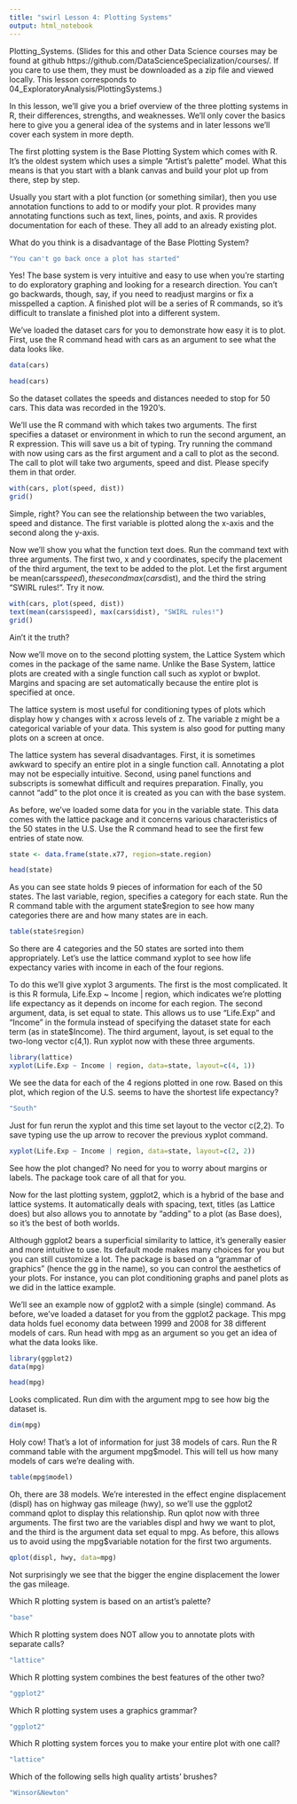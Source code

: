 ```yaml
---
title: "swirl Lesson 4: Plotting Systems"
output: html_notebook
---
```


Plotting_Systems. (Slides for this and other Data Science courses may be found at github https://github.com/DataScienceSpecialization/courses/. If you care to use them, they must be downloaded as a zip file and viewed locally. This lesson corresponds to 04_ExploratoryAnalysis/PlottingSystems.)

In this lesson, we'll give you a brief overview of the three plotting systems in R, their differences, strengths, and weaknesses. We'll only cover the basics here to give you a general idea of the systems and in later lessons we'll cover each system in more depth.

The first plotting system is the Base Plotting System which comes with R. It's the oldest system which uses a simple "Artist's palette" model. What this means is that you start with a blank canvas and build your plot up from there, step by step. 

Usually you start with a plot function (or something similar), then you use annotation functions to add to or modify your plot. R provides many annotating functions such as text, lines, points, and axis. R provides documentation for each of these. They all add to an already existing plot. 

What do you think is a disadvantage of the Base Plotting System?

```r
"You can't go back once a plot has started"
```

Yes! The base system is very intuitive and easy to use when you're starting to do exploratory graphing and looking for a research direction. You can't go backwards, though, say, if you need to readjust margins or fix a misspelled a caption. A finished plot will be a series of R commands, so it's difficult to translate a finished plot into a different system.

We've loaded the dataset cars for you to demonstrate how easy it is to plot. First, use the R command head with cars as an argument to see what the data looks like.

```r
data(cars)
```

```r
head(cars)
```

So the dataset collates the speeds and distances needed to stop for 50 cars. This data was recorded in the 1920's.

We'll use the R command with which takes two arguments. The first  specifies a dataset or environment in which to run the second argument, an R expression. This will save us a bit of typing. Try running the command with now using cars as the first argument and a call to plot as the second. The call to plot will take two arguments, speed and dist. Please specify them in that order.    

```r
with(cars, plot(speed, dist))
grid()
```

Simple, right? You can see the relationship between the two variables, speed and distance. The first variable is plotted along the x-axis and the second along the y-axis.

Now we'll show you what the function text does. Run the command text with three arguments. The first two, x and y coordinates, specify the placement of the third argument, the text to be added to the plot. Let the first argument be mean(cars$speed), the second max(cars$dist), and the third the string "SWIRL rules!". Try it now.  

```r
with(cars, plot(speed, dist))
text(mean(cars$speed), max(cars$dist), "SWIRL rules!")
grid()
```

Ain't it the truth?

Now we'll move on to the second plotting system, the Lattice System which comes in the package of the same name. Unlike the Base System, lattice plots are created with a single function call such as xyplot or bwplot. Margins and spacing are set automatically because the entire plot is specified at once.  

The lattice system is most useful for conditioning types of plots which display how y changes with x across levels of z. The variable z might be a categorical variable of your data. This system is also good for putting many plots on a screen at once.

The lattice system has several disadvantages. First, it is sometimes awkward to specify an entire plot in a single function call. Annotating a plot may not be especially intuitive. Second, using panel functions and subscripts is somewhat difficult  and requires preparation. Finally, you cannot "add" to the plot once it is created as you can with the base system.

As before, we've loaded some data for you in the variable state. This data comes with the lattice package and it concerns various characteristics of the 50 states in the U.S. Use the R command head to see the first few entries of  state now. 
  
```r
state <- data.frame(state.x77, region=state.region)
```

```r
head(state)
```

As you can see state holds 9 pieces of information for each of the 50 states. The last variable, region, specifies a category for each state. Run the R command table with the argument state$region to see how many categories there are and how many states are in each.

```r
table(state$region)
```

So there are 4 categories and the 50 states are sorted into them appropriately. Let's use the lattice command xyplot to see how life expectancy varies with income in each of the four regions. 

To do this we'll give xyplot 3 arguments. The first is the most complicated. It is this  R formula,  Life.Exp ~ Income | region, which indicates we're plotting life expectancy as it depends on income for each region. The second argument, data, is set equal to state. This allows us to use "Life.Exp" and "Income" in the formula instead of specifying the dataset state for each term (as in state$Income). The third argument, layout, is set equal to the two-long vector c(4,1). Run xyplot now with these three arguments.

```r
library(lattice) 
xyplot(Life.Exp ~ Income | region, data=state, layout=c(4, 1))
```

We see the data for each of the 4 regions plotted in one row. Based on this plot, which region of the U.S. seems to have the shortest life expectancy?

```r
"South"
```

Just for fun rerun the xyplot and this time set layout to the vector c(2,2). To save typing use the up arrow to recover the previous xyplot command.

```r
xyplot(Life.Exp ~ Income | region, data=state, layout=c(2, 2))
```

See how the plot changed? No need for you to worry about margins or labels. The package took care of all that for you.

Now for the last plotting system, ggplot2, which is a hybrid of the base and lattice systems. It automatically deals with spacing, text, titles (as Lattice does) but also allows you to annotate by "adding" to a plot (as Base does), so it's the best of both worlds. 

Although ggplot2 bears a superficial similarity to lattice, it's generally easier and more intuitive to use. Its default mode makes many choices for you but you can still customize a lot. The package is based on a "grammar of graphics" (hence the gg in the name), so you can control the aesthetics of your plots. For instance, you can plot conditioning graphs and panel plots as we did in the lattice example.

We'll see an example now of ggplot2 with a simple (single) command. As before, we've loaded a dataset for you from the ggplot2 package. This mpg data holds fuel economy data between 1999 and 2008 for 38 different models of cars. Run head with mpg as an argument so you get an idea of what the data looks like.

```r
library(ggplot2)
data(mpg)
```

```r
head(mpg)
```

Looks complicated. Run dim with the argument mpg to see how big the dataset is.

```r
dim(mpg)
```

Holy cow! That's a lot of information for just 38 models of cars. Run the R command table with the argument mpg$model. This will tell us how many models of cars we're dealing with. 

```r
table(mpg$model)
```

Oh, there are 38 models. We're interested in the effect engine displacement (displ) has on highway gas mileage (hwy), so we'll use the ggplot2 command qplot to display this relationship. Run qplot now with three arguments. The first two are the variables displ and hwy we want to plot, and the third is the argument data set equal to mpg. As before, this allows us to avoid using the mpg$variable notation for the first two arguments.

```r
qplot(displ, hwy, data=mpg)
```

Not surprisingly we see that the bigger the engine displacement the lower the gas mileage.

Which R plotting system is based on an artist's palette?

```r
"base"
```

Which R plotting system does NOT allow you to annotate plots with separate calls?

```r
"lattice"
```

Which R plotting system combines the best features of the other two?

```r
"ggplot2"
```

Which R plotting system uses a graphics grammar?

```r
"ggplot2"
```

Which R plotting system forces you to make your entire plot with one call?

```r
"lattice"
```

Which of the following sells high quality artists' brushes?

```r
"Winsor&Newton"
```